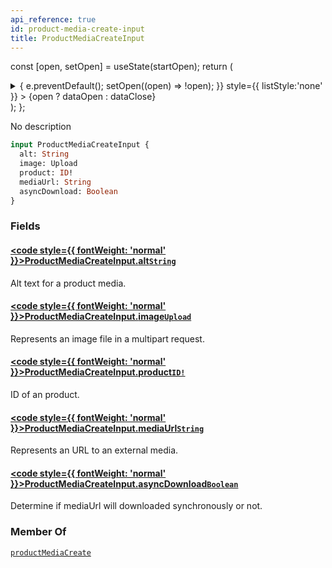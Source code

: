 ```yaml
---
api_reference: true
id: product-media-create-input
title: ProductMediaCreateInput
---
```






const [open, setOpen] = useState(startOpen);
return (
<details {...(open ? { open: true } : {})} className="details" style={{ border:'none', boxShadow:'none', background:'var(--ifm-background-color)' }}>
<summary
onClick={(e) => {
e.preventDefault();
setOpen((open) => !open);
}}
style={{ listStyle:'none' }} >
{open ? dataOpen : dataClose}
</summary>
{open && children}
</details>
);
};

No description

```graphql
input ProductMediaCreateInput {
  alt: String
  image: Upload
  product: ID!
  mediaUrl: String
  asyncDownload: Boolean
}
```

### Fields

#### [<code style={{ fontWeight: 'normal' }}>ProductMediaCreateInput.<b>alt</b></code>](#)<Bullet />[`String`](../../../api-reference/miscellaneous/scalars/string.mdx) <Badge class="badge badge--secondary" text="scalar"/> <Badge class="badge badge--secondary" text="miscellaneous"/>

Alt text for a product media.

#### [<code style={{ fontWeight: 'normal' }}>ProductMediaCreateInput.<b>image</b></code>](#)<Bullet />[`Upload`](../../../api-reference/miscellaneous/scalars/upload.mdx) <Badge class="badge badge--secondary" text="scalar"/> <Badge class="badge badge--secondary" text="miscellaneous"/>

Represents an image file in a multipart request.

#### [<code style={{ fontWeight: 'normal' }}>ProductMediaCreateInput.<b>product</b></code>](#)<Bullet />[`ID!`](../../../api-reference/miscellaneous/scalars/id.mdx) <Badge class="badge badge--secondary" text="non-null"/> <Badge class="badge badge--secondary" text="scalar"/> <Badge class="badge badge--secondary" text="miscellaneous"/>

ID of an product.

#### [<code style={{ fontWeight: 'normal' }}>ProductMediaCreateInput.<b>mediaUrl</b></code>](#)<Bullet />[`String`](../../../api-reference/miscellaneous/scalars/string.mdx) <Badge class="badge badge--secondary" text="scalar"/> <Badge class="badge badge--secondary" text="miscellaneous"/>

Represents an URL to an external media.

#### [<code style={{ fontWeight: 'normal' }}>ProductMediaCreateInput.<b>asyncDownload</b></code>](#)<Bullet />[`Boolean`](../../../api-reference/miscellaneous/scalars/boolean.mdx) <Badge class="badge badge--secondary" text="scalar"/> <Badge class="badge badge--secondary" text="miscellaneous"/>

Determine if mediaUrl will downloaded synchronously or not.

### Member Of

[`productMediaCreate`](../../../api-reference/products/mutations/product-media-create.mdx) <Badge class="badge badge--secondary" text="mutation"/>
